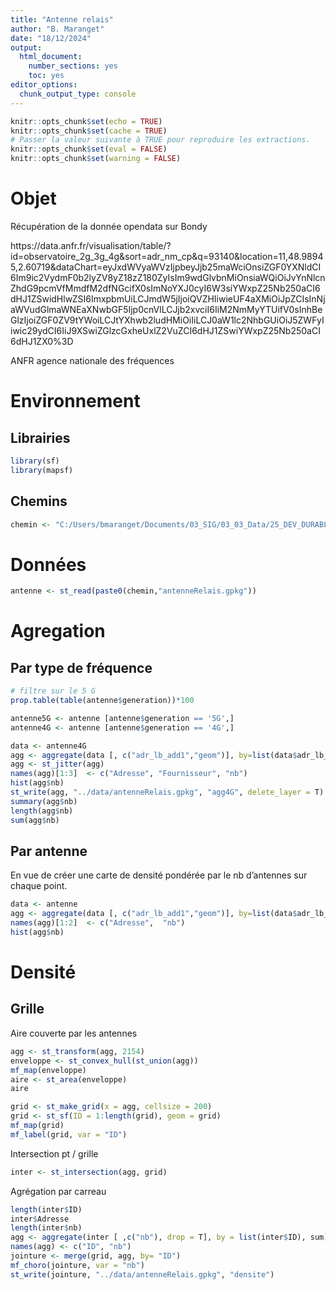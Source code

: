 ```yaml
---
title: "Antenne relais"
author: "B. Maranget"
date: "18/12/2024"
output: 
  html_document: 
    number_sections: yes
    toc: yes
editor_options: 
  chunk_output_type: console
---
```



```r
knitr::opts_chunk$set(echo = TRUE)
knitr::opts_chunk$set(cache = TRUE)
# Passer la valeur suivante à TRUE pour reproduire les extractions.
knitr::opts_chunk$set(eval = FALSE)
knitr::opts_chunk$set(warning = FALSE)
```


# Objet

Récupération de la donnée opendata sur Bondy

https://data.anfr.fr/visualisation/table/?id=observatoire_2g_3g_4g&sort=adr_nm_cp&q=93140&location=11,48.98945,2.60719&dataChart=eyJxdWVyaWVzIjpbeyJjb25maWciOnsiZGF0YXNldCI6Im9ic2VydmF0b2lyZV8yZ18zZ180ZyIsIm9wdGlvbnMiOnsiaWQiOiJvYnNlcnZhdG9pcmVfMmdfM2dfNGcifX0sImNoYXJ0cyI6W3siYWxpZ25Nb250aCI6dHJ1ZSwidHlwZSI6ImxpbmUiLCJmdW5jIjoiQVZHIiwieUF4aXMiOiJpZCIsInNjaWVudGlmaWNEaXNwbGF5Ijp0cnVlLCJjb2xvciI6IiM2NmMyYTUifV0sInhBeGlzIjoiZGF0ZV9tYWoiLCJtYXhwb2ludHMiOiIiLCJ0aW1lc2NhbGUiOiJ5ZWFyIiwic29ydCI6IiJ9XSwiZGlzcGxheUxlZ2VuZCI6dHJ1ZSwiYWxpZ25Nb250aCI6dHJ1ZX0%3D

ANFR agence nationale des fréquences




# Environnement


## Librairies


```r
library(sf)
library(mapsf)
```


## Chemins


```r
chemin <- "C:/Users/bmaranget/Documents/03_SIG/03_03_Data/25_DEV_DURABLE/"
```



# Données



```r
antenne <- st_read(paste0(chemin,"antenneRelais.gpkg"))

```

# Agregation

## Par type de fréquence

```r
# filtre sur le 5 G
prop.table(table(antenne$generation))*100

antenne5G <- antenne [antenne$generation == '5G',]
antenne4G <- antenne [antenne$generation == '4G',]
```


```r
data <- antenne4G
agg <- aggregate(data [, c("adr_lb_add1","geom")], by=list(data$adr_lb_add1,  data$adm_lb_nom), length)
agg <- st_jitter(agg)
names(agg)[1:3]  <- c("Adresse", "Fournisseur", "nb")
hist(agg$nb)
st_write(agg, "../data/antenneRelais.gpkg", "agg4G", delete_layer = T)
summary(agg$nb)
length(agg$nb)
sum(agg$nb)
```


## Par antenne

En vue de créer une carte de densité pondérée par le nb d'antennes sur chaque point.

```r
data <- antenne
agg <- aggregate(data [, c("adr_lb_add1","geom")], by=list(data$adr_lb_add1), length)
names(agg)[1:2]  <- c("Adresse",  "nb")
hist(agg$nb)

```


# Densité


## Grille

Aire couverte par les antennes

```r
agg <- st_transform(agg, 2154)
enveloppe <- st_convex_hull(st_union(agg))
mf_map(enveloppe)
aire <- st_area(enveloppe)
aire
```


```r
grid <- st_make_grid(x = agg, cellsize = 200)
grid <- st_sf(ID = 1:length(grid), geom = grid)
mf_map(grid)
mf_label(grid, var = "ID")
```

Intersection pt / grille

```r
inter <- st_intersection(agg, grid)
```

Agrégation par carreau


```r
length(inter$ID)
inter$Adresse
length(inter$nb)
agg <- aggregate(inter [ ,c("nb"), drop = T], by = list(inter$ID), sum)
names(agg) <- c("ID", "nb")
jointure <- merge(grid, agg, by= "ID")
mf_choro(jointure, var = "nb")
st_write(jointure, "../data/antenneRelais.gpkg", "densite")
```


